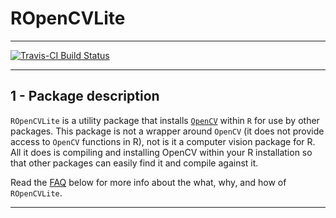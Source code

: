 # ROpenCVLite

---

[![Travis-CI Build Status](https://travis-ci.org/swarm-lab/ROpenCVLite.svg?branch=master)](https://travis-ci.org/swarm-lab/ROpenCVLite)

--- 

## 1 - Package description

`ROpenCVLite` is a utility package that installs [`OpenCV`](http://opencv.org/) 
within `R` for use by other packages. This package is not a wrapper around 
`OpenCV` (it does not provide access to `OpenCV` functions in R), not is it a 
computer vision package for R. All it does is compiling and installing OpenCV 
within your R installation so that other packages can easily find it and compile 
against it. 

Read the [FAQ](#3---faq) below for more info about the what, why, and how of 
`ROpenCVLite`.

---